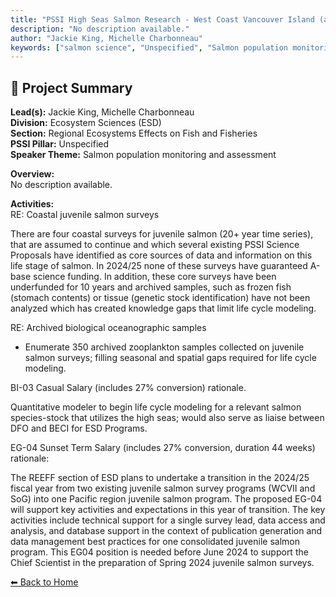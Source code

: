 ---
title: "PSSI High Seas Salmon Research - West Coast Vancouver Island (and transition to ONE juvenile program)"
description: "No description available."
author: "Jackie King, Michelle Charbonneau"
keywords: ["salmon science", "Unspecified", "Salmon population monitoring and assessment", "Ecosystem Sciences (ESD)", "Regional Ecosystems Effects on Fish and Fisheries"]
---

## 🧬 Project Summary

**Lead(s):** Jackie King, Michelle Charbonneau  
**Division:** Ecosystem Sciences (ESD)  
**Section:** Regional Ecosystems Effects on Fish and Fisheries  
**PSSI Pillar:** Unspecified  
**Speaker Theme:** Salmon population monitoring and assessment  

**Overview:**  
No description available.   

**Activities:**  
RE: Coastal juvenile salmon surveys
There are four coastal surveys for juvenile salmon (20+ year time series), that are assumed to continue and which several existing PSSI Science Proposals have identified as core sources of data and information on this life stage of salmon.  In 2024/25 none of these surveys have guaranteed A-base science funding.  In addition, these core surveys have been underfunded for 10 years and archived samples, such as frozen fish (stomach contents) or tissue (genetic stock identification) have not been analyzed which has created knowledge gaps that limit life cycle modeling.

RE: Archived biological oceanographic samples
- Enumerate 350 archived zooplankton samples collected on juvenile salmon surveys; filling seasonal and spatial gaps required for life cycle modeling.

BI-03 Casual Salary (includes 27% conversion) rationale.
Quantitative modeler to begin life cycle modeling for a relevant salmon species-stock that utilizes the high seas; would also serve as liaise between DFO and BECI for ESD Programs. 

EG-04 Sunset Term Salary  (includes 27% conversion, duration 44 weeks) rationale:
The REEFF section of ESD plans to undertake a transition in the 2024/25 fiscal year from two existing juvenile salmon survey programs (WCVII and SoG) into one Pacific region juvenile salmon program. The proposed EG-04 will support key activities and expectations in this year of transition. The key activities include technical support for a single survey lead, data access and analysis, and database support in the context of publication generation and data management best practices for one consolidated juvenile salmon program. This EG04 position is needed before June 2024 to support the Chief Scientist in the preparation of Spring 2024 juvenile salmon surveys.

[⬅ Back to Home](../index.qmd)

